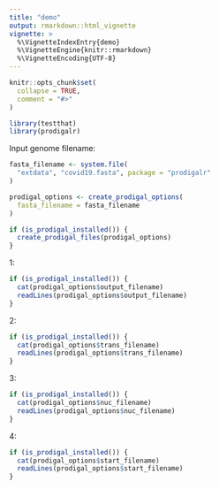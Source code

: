 ```yaml
---
title: "demo"
output: rmarkdown::html_vignette
vignette: >
  %\VignetteIndexEntry{demo}
  %\VignetteEngine{knitr::rmarkdown}
  %\VignetteEncoding{UTF-8}
---
```


```r
knitr::opts_chunk$set(
  collapse = TRUE,
  comment = "#>"
)
```

```r
library(testthat)
library(prodigalr)
```

Input genome filename:

```r
fasta_filename <- system.file(
  "extdata", "covid19.fasta", package = "prodigalr"
)
```

```r
prodigal_options <- create_prodigal_options(
  fasta_filename = fasta_filename
)
```

```r
if (is_prodigal_installed()) {
  create_prodigal_files(prodigal_options)
}
```

1:

```r
if (is_prodigal_installed()) {
  cat(prodigal_options$output_filename)
  readLines(prodigal_options$output_filename)
}
```

2:

```r
if (is_prodigal_installed()) {
  cat(prodigal_options$trans_filename)
  readLines(prodigal_options$trans_filename)
}
```

3:

```r
if (is_prodigal_installed()) {
  cat(prodigal_options$nuc_filename)
  readLines(prodigal_options$nuc_filename)
}
```

4:

```r
if (is_prodigal_installed()) {
  cat(prodigal_options$start_filename)
  readLines(prodigal_options$start_filename)
}
```
